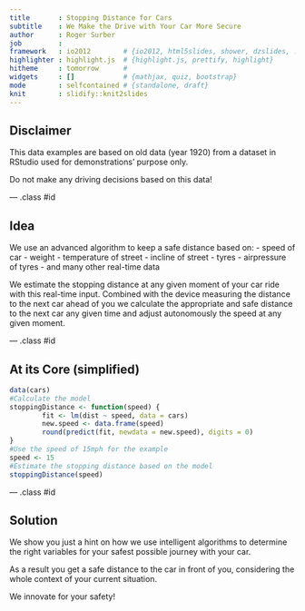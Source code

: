 ```yaml
---
title       : Stopping Distance for Cars
subtitle    : We Make the Drive with Your Car More Secure
author      : Roger Surber
job         : 
framework   : io2012        # {io2012, html5slides, shower, dzslides, ...}
highlighter : highlight.js  # {highlight.js, prettify, highlight}
hitheme     : tomorrow      # 
widgets     : []            # {mathjax, quiz, bootstrap}
mode        : selfcontained # {standalone, draft}
knit        : slidify::knit2slides
---
```


## Disclaimer

This data examples are based on old data (year 1920) from a dataset in RStudio used for 
demonstrations' purpose only.

Do not make any driving decisions based on this data!


--- .class #id 


## Idea

We use an advanced algorithm to keep a safe distance based on:
- speed of car
- weight
- temperature of street
- incline of street
- tyres
- airpressure of tyres
- and many other real-time data

We estimate the stopping distance at any given moment
of your car ride with this real-time input. 
Combined with the device measuring the distance to the next car ahead of you 
we calculate the appropriate and safe distance to the next car any given time 
and adjust autonomously the speed at any given moment.


--- .class #id 

## At its Core (simplified)

```r
data(cars)
#Calculate the model
stoppingDistance <- function(speed) {
        fit <- lm(dist ~ speed, data = cars)
        new.speed <- data.frame(speed)
        round(predict(fit, newdata = new.speed), digits = 0)
}
#Use the speed of 15mph for the example
speed <- 15
#Estimate the stopping distance based on the model
stoppingDistance(speed)
```

--- .class #id 

## Solution

We show you just a hint on how we use intelligent algorithms to 
determine the right variables for your safest possible journey with your car. 

As a result you get a safe distance to the car in front of you, considering the 
whole context of your current situation.

We innovate for your safety!
